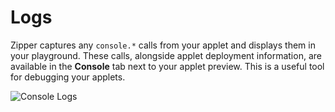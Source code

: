 # Logs

Zipper captures any `console.*` calls from your applet and displays them in your playground. These calls, alongside applet deployment information, are available in the **Console** tab next to your applet preview. This is a useful tool for debugging your applets.

![Console Logs](public/images/console-logs.png)

